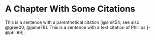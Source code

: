 # A Chapter With Some Citations

This is a sentence with a parenthetical citation [@smit54; see also @gree00; @jame76]. This is a sentence with a text citation of Phillips [-@phil99].